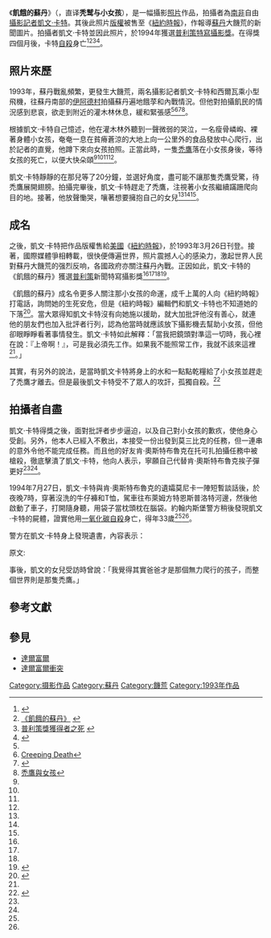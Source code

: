 {{noteTA
|1=zh:饑; zh-hans:饥; zh-hant:飢;
|2=zh-hans:普利策; zh-hant:普立茲;
}}
{{Infobox event
| title                    = 飢餓的蘇丹<br />''The vulture and the little girl''
| image                    = File:The Starving of Sudan.jpg
| image_size               =300
| image_alt                =
| caption                  = [[凱文·卡特|凱文·卡特]]的[[普利策奖|普利策奖]]获奖照片，一个[[饥饿|饥饿]]的、蹒跚学步的[[苏丹|苏丹]]孩子和背景的秃鹰。
| native_name              =
| native_name_lang         =
| english_name             =
| time                     =
| duration                 =
| date                     = {{start date|1993|03}}
| venue                    =
| location                 = [[南苏丹|南苏丹]][[阿约德|阿约德]]
| coordinates              = {{coord|8.131315|31.411341|format=dms|region:SS_type:event|display=inline,title}}
| also_known_as            =
| type                     =
| theme                    =
| cause                    =
| first_reporter           =
| budget                   =
| patron                   = <!-- or |patrons= -->
| organisers               = <!-- or |organizers= -->
| filmed_by                = [[凱文·卡特|凱文·卡特]]
| participants             =
| outcome                  =
| casualties1              =
| casualties2              =
| casualties3              =
| reported deaths          =
| reported injuries        =
| reported missing         =
| reported property damage =
| burial                   =
| inquiries                = 
| inquest                  =
| coroner                  =
| arrests                  =
| suspects                 =
| accused                  =
| convicted                =
| charges                  =
| trial                    =
| verdict                  =
| convictions              =
| sentence                 =
| publication_bans         =
| litigation               =
| awards                   = [[普利策奖|普利策特写摄影奖]]<br>《[[美国杂志|美国杂志]]》的年度照片
| url                      =
| blank_label              = <!-- or |blank_data= -->
| blank1_label             = <!-- or |blank1_data= -->
| blank2_label             = <!-- or |blank2_data= -->
| website                  = <!-- {{URL|example.com}} -->
| notes                    = 
}}
《'''飢餓的蘇丹'''》（{{lang-en|''The vulture and the little girl''}}，直译'''秃鹫与小女孩'''），是一幅攝影[[照片|照片]]作品，拍攝者為[[南非|南非]]自由[[攝影|攝影]][[記者|記者]][[凱文·卡特|凱文·卡特]]。其後此照片[[版權|版權]]被售至《[[紐約時報|紐約時報]]》，作報導[[蘇丹|蘇丹]]大饑荒的新聞圖片。拍攝者凱文·卡特並因此照片，於1994年獲選[[普利策奖|普利策特寫攝影獎]]。在得獎四個月後，卡特[[自殺|自殺]]身亡<ref>{{Cite web |url=http://www.uwants.com/viewthread.php?tid=3729926&extra=page%3D3 |title=歷史上最負盛名的二十六張照片 |access-date=2007-04-19 |archive-date=2017-03-31 |archive-url=https://web.archive.org/web/20170331121518/http://www.uwants.com/viewthread.php?tid=3729926&extra=page%3D3 |dead-url=no }}</ref><ref>[http://webtwo.wtps.tp.edu.tw/~c920508/read1.htm 《飢餓的蘇丹》] {{webarchive|url=https://web.archive.org/web/20070503004254/http://webtwo.wtps.tp.edu.tw/~c920508/read1.htm |date=2007-05-03 }}</ref><ref name="普利策獎獲得者之死">[http://www.yshlmlr.com/a/viewthread.php?tid=428 普利策獎獲得者之死] {{webarchive|url=https://web.archive.org/web/20071011214121/http://www.yshlmlr.com/a/viewthread.php?tid=428 |date=2007-10-11 }}</ref><ref>{{Cite web |url=http://news.sina.com.tw/politics/sinacn/cn/2006-09-29/11503440339.shtml |title=東方時空：小萌探維和之蘇丹 |access-date=2007-04-19 |archive-date=2020-09-19 |archive-url=https://web.archive.org/web/20200919163058/https://news.sina.com.tw/politics/sinacn/cn/2006-09-29/11503440339.shtml |dead-url=no }}</ref>。

==照片來歷==
1993年，蘇丹戰亂頻繁，更發生大饑荒，兩名攝影記者凱文·卡特和西爾瓦乘小型飛機，往蘇丹南部的[[伊阿德村|伊阿德村]]拍攝蘇丹遍地餓莩和內戰情況。但他對拍攝飢民的情況感到悲哀，欲走到附近的灌木林休息，緩和緊張感<ref name="普利策獎獲得者之死"/><ref name="Creeping Death">[http://hk.myblog.yahoo.com/jw!6U24WgObHhMJnZvMn6p7mrw-/article?mid=363 Creeping Death]</ref><ref name="普利策獎得主攝影家凱文-卡特1994年自殺身亡">{{Cite web |url=http://news.xinhuanet.com/newmedia/2005-05/11/content_2944836.htm |title=普利策獎得主攝影家凱文-卡特1994年自殺身亡 |access-date=2011-12-02 |archive-date=2016-10-02 |archive-url=https://web.archive.org/web/20161002104424/http://news.xinhuanet.com/newmedia/2005-05/11/content_2944836.htm |dead-url=no }}</ref><ref name="禿鷹與女孩">[http://hk.myblog.yahoo.com/jw!OUF.T6ycGRQM5qBn7C_gtcoYDkBC/article?mid=1700 禿鷹與女孩]</ref>。

根據凱文·卡特自己憶述，他在灌木林外聽到一聲微弱的哭泣，一名瘦骨嶙峋、裸著身體小女孩，奄奄一息在貧瘠蒼涼的大地上向一公里外的食品發放中心爬行，出於記者的直覺，他蹲下來向女孩拍照。正當此時，一隻[[禿鷹|禿鷹]]落在小女孩身後，等待女孩的死亡，以便大快朵頤<ref name="普利策獎獲得者之死"/><ref name="Creeping Death"/><ref name="普利策獎得主攝影家凱文-卡特1994年自殺身亡"/><ref name="禿鷹與女孩"/>。

凱文·卡特靜靜的在那兒等了20分鐘，並選好角度，盡可能不讓那隻禿鷹受驚，待禿鷹展開翅膀。拍攝完畢後，凱文·卡特趕走了禿鷹，注視著小女孩繼續蹣跚爬向目的地。接著，他放聲慟哭，嚷著想要擁抱自己的女兒<ref name="普利策獎獲得者之死"/><ref name="Creeping Death"/><ref name="普利策獎得主攝影家凱文-卡特1994年自殺身亡"/>。

==成名==
之後，凱文·卡特把作品版權售給[[美國|美國]]《[[紐約時報|紐約時報]]》，於1993年3月26日刊登。接著，國際媒體爭相轉載，很快便傳遍世界，照片震撼人心的感染力，激起世界人民對蘇丹大饑荒的强烈反响，各國政府亦關注蘇丹內戰。正因如此，凱文·卡特的《飢餓的蘇丹》獲選[[普利策奖|普利策]]新聞特寫攝影獎<ref name="普利策獎獲得者之死"/><ref name="Creeping Death"/><ref name="普利策獎得主攝影家凱文-卡特1994年自殺身亡"/><ref name="1994年普立茲新聞特寫獎-飢餓無助的蘇丹女童-凱文卡特 攝影">{{Cite web |url=http://tw16.net/list.asp |title=1994年普立茲新聞特寫獎-飢餓無助的蘇丹女童-凱文卡特 攝影 |access-date=2007-04-19 |archive-date=2020-11-25 |archive-url=https://web.archive.org/web/20201125043716/https://tw16.net/list.asp |dead-url=no }}</ref>。

《飢餓的蘇丹》成名令更多人關注那小女孩的命運，成千上萬的人向《紐約時報》打電話，詢問她的生死安危，但是《紐約時報》編輯們和凱文·卡特也不知道她的下落<ref>{{Cite web |url=http://www.sohoxiaobao.com/chinese/bbs/blog.php?id=52360 |title=凱文卡特和他一張照片的故事 |access-date=2007-04-20 |archive-url=https://web.archive.org/web/20070430230554/http://www.sohoxiaobao.com/chinese/bbs/blog.php?id=52360 |archive-date=2007-04-30 |dead-url=yes }}</ref>。當大眾得知凱文卡特沒有向她施以援助，就大加批評他沒有善心，就連他的朋友們也加入批評者行列，認為他當時就應該放下攝影機去幫助小女孩，但他卻眼睜睜看著事情發生。凱文·卡特如此解釋：「當我把鏡頭對準這一切時，我心裡在說：『上帝啊！』，可是我必須先工作。如果我不能照常工作，我就不該來這裡<ref name="普利策獎得主攝影家凱文-卡特1994年自殺身亡"/>。」

其實，有另外的說法，是當時凱文卡特將身上的水和一點點乾糧給了小女孩並趕走了禿鷹才離去。但是最後凱文卡特受不了眾人的攻訐，孤獨自殺。<ref>{{Cite web |url=https://medium.com/impress-%E6%B7%B1%E5%88%BB%E6%9C%AD%E8%A8%98/%E9%9D%A2%E5%B0%8D%E5%B0%8F%E5%A5%B3%E5%AD%A9%E8%88%87%E7%A6%BF%E9%B7%B9-%E4%BD%A0%E8%A9%B2%E6%8B%AF%E6%95%91%E7%9A%84%E6%98%AF-%E5%A5%B9-%E9%82%84%E6%98%AF%E7%A4%BE%E6%9C%83%E7%9A%84-%E8%89%AF%E7%9F%A5-73c75bbfd3a |title=面對小女孩與禿鷹，你該拯救的是「她」還是社會的「良知」？ |access-date=2022-03-09 |archive-date=2020-12-13 |archive-url=https://web.archive.org/web/20201213053000/https://medium.com/impress-%E6%B7%B1%E5%88%BB%E6%9C%AD%E8%A8%98/%E9%9D%A2%E5%B0%8D%E5%B0%8F%E5%A5%B3%E5%AD%A9%E8%88%87%E7%A6%BF%E9%B7%B9-%E4%BD%A0%E8%A9%B2%E6%8B%AF%E6%95%91%E7%9A%84%E6%98%AF-%E5%A5%B9-%E9%82%84%E6%98%AF%E7%A4%BE%E6%9C%83%E7%9A%84-%E8%89%AF%E7%9F%A5-73c75bbfd3a |dead-url=no }}</ref>

==拍攝者自盡==
凱文·卡特得獎之後，面對批評者步步逼迫，以及自己對小女孩的歉疚，使他身心受創。另外，他本人已經入不敷出，本接受一份出發到莫三比克的任務，但一連串的意外令他不能完成任務。而且他的好友肯·奧斯特布魯克在托可扎拍攝任務中被槍殺，徹底擊潰了凱文·卡特，他向人表示，寧願自己代替肯·奧斯特布魯克挨子彈更好<ref name="普利策獎獲得者之死"/><ref name="普利策獎得主攝影家凱文-卡特1994年自殺身亡"/>。

1994年7月27日，凱文·卡特與肯·奧斯特布魯克的遺孀莫尼卡一陣短暫談話後，於夜晚7時，穿著沒洗的牛仔褲和T恤，駕車往布萊姆方特恩斯普洛特河邊，然後他啟動了車子，打開隨身聽，用袋子當枕頭枕在腦袋。約翰内斯堡警方稍後發現凱文·卡特的屍體，證實他用[[一氧化碳中毒|一氧化碳自殺]]身亡，得年33歲<ref name="普利策獎獲得者之死"/><ref name="普利策獎得主攝影家凱文-卡特1994年自殺身亡"/>。

警方在凱文·卡特身上發現遺書，內容表示：

{{Quote|
「真难过……没有电话……用来租房的钱……用来抚养子女的钱……用来还债的钱……钱！！！……我心里萦绕着那些对死亡、尸体、愤怒和痛苦的记忆……那些饿死或是受伤的儿童，疯子，比如警察，屠夫……如果我有那么幸运的话，我将随肯而去。<ref name="普利策獎獲得者之死"/><ref name="普利策獎得主攝影家凱文-卡特1994年自殺身亡"/>。」
}}

原文:
{{Quote|
"I am depressed ... without phone ... money for rent ... money for child support ... money for debts ... money!!! ... I am haunted by the vivid memories of killings and corpses and anger and pain ... of starving or wounded children, of trigger-happy madmen, often police, of killer executioners ... I have gone to join Ken if I am that lucky."
}}

事後，凱文的女兒受訪時曾說：「我覺得其實爸爸才是那個無力爬行的孩子，而整個世界則是那隻禿鷹。」

== 參考文獻 ==
{{reflist}}

==參見==
* [[達爾富爾|達爾富爾]]
* [[達爾富爾衝突|達爾富爾衝突]]

[[Category:摄影作品|Category:摄影作品]]
[[Category:蘇丹|Category:蘇丹]]
[[Category:饑荒|Category:饑荒]]
[[Category:1993年作品|Category:1993年作品]]